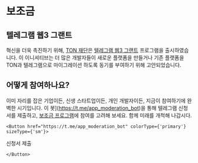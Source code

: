 
# 보조금

## 텔레그램 웹3 그랜트

혁신을 더욱 촉진하기 위해, [TON 재단](https://ton.foundation/en)은 [텔레그램 웹3 그랜트](http://t.me/toncoin/991) 프로그램을 출시하였습니다. 이 이니셔티브는 더 많은 개발자들이 새로운 플랫폼을 만들거나 기존 플랫폼을 TON과 텔레그램으로 마이그레이션 하도록 동기를 부여하기 위해 고안되었습니다.

## 어떻게 참여하나요?

이미 자리를 잡은 기업이든, 신생 스타트업이든, 개인 개발자이든, 지금이 참여하기에 완벽한 시기입니다. 이 봇](https://t.me/app_moderation_bot)을 통해 텔레그램 신청서를 제출하고, [보조금 프로그램](https://t.me/trendingapps/33)에 참여를 고려해 보세요. 함께 미래를 개척해 나갑시다.

```mdx-code-block
<Button href="https://t.me/app_moderation_bot" colorType={'primary'} sizeType={'sm'}>
```

신청서 제출

```mdx-code-block
</Button>
```
